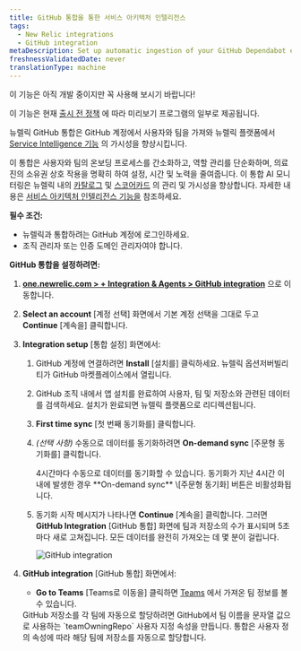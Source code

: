 ```yaml
---
title: GitHub 통합을 통한 서비스 아키텍처 인텔리전스
tags:
  - New Relic integrations
  - GitHub integration
metaDescription: Set up automatic ingestion of your GitHub Dependabot events by using webhook for ongoing ingestion.
freshnessValidatedDate: never
translationType: machine
---
```


<Callout title="시사">
  이 기능은 아직 개발 중이지만 꼭 사용해 보시기 바랍니다!

  이 기능은 현재 [출시 전 정책](/docs/licenses/license-information/referenced-policies/new-relic-pre-release-policy) 에 따라 미리보기 프로그램의 일부로 제공됩니다.
</Callout>

뉴렐릭 GitHub 통합은 GitHub 계정에서 사용자와 팀을 가져와 뉴렐릭 플랫폼에서 [Service Intelligence 기능](/docs/service-architecture-intelligence/getting-started) 의 가시성을 향상시킵니다.

이 통합은 사용자와 팀의 온보딩 프로세스를 간소화하고, 역할 관리를 단순화하며, 의료진의 소유권 상호 작용을 명확히 하여 설정, 시간 및 노력을 줄여줍니다. 이 통합 AI 모니터링은 뉴렐릭 내의 [카탈로그](/docs/service-architecture-intelligence/catalogs/catalogs) 및 [스코어카드](/docs/service-architecture-intelligence/scorecards/getting-started) 의 관리 및 가시성을 향상합니다. 자세한 내용은 [서비스 아키텍처 인텔리전스 기능을](/docs/service-architecture-intelligence/getting-started) 참조하세요.

**필수 조건:**

* 뉴렐릭과 통합하려는 GitHub 계정에 로그인하세요.
* 조직 관리자 또는 인증 도메인 관리자여야 합니다.

**GitHub 통합을 설정하려면:**

1. **[one.newrelic.com &gt; + Integration &amp; Agents &gt; GitHub integration](https://one.newrelic.com/marketplace/install-data-source?state=9306060d-b674-b245-083e-ff8d42765e0d)** 으로 이동합니다.

2. **Select an account** \[계정 선택] 화면에서 기본 계정 선택을 그대로 두고 **Continue** \[계속을] 클릭합니다.

3. **Integration setup** \[통합 설정] 화면에서:

   1. GitHub 계정에 연결하려면 **Install** \[설치를] 클릭하세요. 뉴렐릭 옵션저버빌리티가 GitHub 마켓플레이스에서 열립니다.

   2. GitHub 조직 내에서 앱 설치를 완료하여 사용자, 팀 및 저장소와 관련된 데이터를 검색하세요. 설치가 완료되면 뉴렐릭 플랫폼으로 리디렉션됩니다.

   3. **First time sync** \[첫 번째 동기화를] 클릭합니다.

   4. *(선택 사항)* 수동으로 데이터를 동기화하려면 **On-demand sync** \[주문형 동기화를] 클릭합니다.

      <Callout variant="tip" title="팁">
        4시간마다 수동으로 데이터를 동기화할 수 있습니다. 동기화가 지난 4시간 이내에 발생한 경우 **On-demand sync** \[주문형 동기화] 버튼은 비활성화됩니다.
      </Callout>

   5. 동기화 시작 메시지가 나타나면 **Continue** \[계속을] 클릭합니다. 그러면 **GitHub Integration** \[GitHub 통합] 화면에 팀과 저장소의 수가 표시되며 5초마다 새로 고쳐집니다. 모든 데이터를 완전히 가져오는 데 몇 분이 걸립니다.

      <img title="GitHub integration" alt="GitHub integration" src="/images/github-integration-progress.webp" />

4. **GitHub integration** \[GitHub 통합] 화면에서:

   * **Go to Teams** \[Teams로 이동을] 클릭하면 [Teams](/docs/service-architecture-intelligence/teams/teams) 에서 가져온 팀 정보를 볼 수 있습니다.

   <Callout variant="tip" title="팁">
     GitHub 저장소를 각 팀에 자동으로 할당하려면 GitHub에서 팀 이름을 문자열 값으로 사용하는 `teamOwningRepo` 사용자 지정 속성을 만듭니다. 통합은 사용자 정의 속성에 따라 해당 팀에 저장소를 자동으로 할당합니다.
   </Callout>